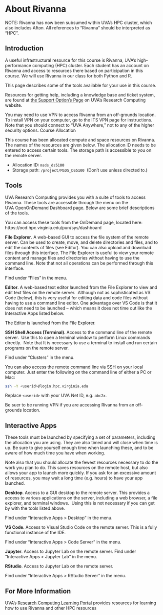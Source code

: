 # About Rivanna

NOTE: Rivanna has now been subsumed within UVA's HPC cluster, which also includes Afton. All references to "Rivanna" should be interpreted as "HPC".

## Introduction

A useful infrastructural resource for this course is Rivanna, UVA's high-performance computing (HPC) cluster. Each student has an account on Rivanna and access to resources there based on participation in this course. We will use Rivanna in our class for both Python and R. 

This page describes some of the tools available for your use in this course.

Resources for getting help, including a knowledge base and ticket system, are found at [the Support Option's Page](http://www.rc.virginia.edu/support/) on UVA's Research Computing website.

You may need to use VPN to access Rivanna from an off-grounds location. To install VPN on your computer, go to the ITS VPN page for instructions. Note that you should connect to "UVA Anywhere," not to any of the higher security options. Course Allocation

This course has been allocated compute and space resources on Rivanna. The names of the resources are given below. The allocation ID needs to be entered to access certain tools. The storage path is accessible to you on the remote server.

-   Allocation ID: `msds_ds5100`
-   Storage path: `/project/MSDS_DS5100`  (Don't use unless directed to.)

## Tools 

UVA Research Computing provides you with a suite of tools to access Rivanna. These tools are accessible through the menu on the UVA OpenOnDemand Dashboard page. Below are some brief descriptions of the tools.

You can access these tools from the OnDemand page, located here: https://ood.hpc.virginia.edu/pun/sys/dashboard 

**File Explorer**. A web-based GUI to access the file system of the remote server. Can be used to create, move, and delete directories and files, and to edit the contents of files (see Editor). You can also upload and download files through this interface. The File Explorer is useful to view your remote content and manage files and directories without having to use the command line. Note that not all operations can be performed through this interface.

Find under "Files" in the menu. 

**Editor**. A web-based text editor launched from the File Explorer to view and edit text files on the remote server.  Although not as sophisticated as VS Code (below), this is very useful for editing data and code files without having to use a command line editor. One advantage over VS Code is that it does not need to be launched -- which means it does not time out like the Interactive Apps listed below.

The Editor is launched from the File Explorer.

**SSH Shell Access (Terminal)**. Access to the command line of the remote server.  Use this to open a terminal window to perform Linux commands directly.  Note that It is necessary to use a terminal to install and run certain programs on the remote server.

Find under "Clusters" in the menu. 

You can also access the remote command line via SSH on your local computer. Just enter the following on the command line of either a PC or Mac:

``` bash
ssh -Y <userid>@login.hpc.virginia.edu
```

Replace `<userid>` with your UVA Net ID, e.g. `abc2x`. 

Be suer to be running VPN if you are accessing Rivanna from an off-grounds location.

## Interactive Apps

These tools must be launched by specifying a set of parameters, including the allocation you are using. They are also timed and will close when time is up. Be sure to give yourself enough time when launching these, and to be aware of how much time you have when working.

Note also that you should allocate the fewest resources necessary to do the work you plan to do. This saves resources on the remote host, but also allows your app to launch more quickly. If you ask for an excessive amount of resources, you may wait a long time (e.g. hours) to have your app launched.

**Desktop**. Access to a GUI desktop to the remote server. This provides a access to various applications on the server, including a web browser, a file explorer, and terminal windows.  Using this is not necessary if you can get by with the tools listed above.

Find under "Interactive Apps \> Desktop" in the menu.

**VS Code**. Access to Visual Studio Code on the remote server. This is a fully functional instance of the IDE.

Find under "Interactive Apps \> Code Server" in the menu.

**Jupyter**. Access to Jupyter Lab on the remote server. Find under "Interactive Apps \> Jupyter Lab" in the menu.

**RStudio**. Access to Jupyter Lab on the remote server.

Find under "Interactive Apps \> RStudio Server" in the menu.

## For More Information

UVA's [Research Computing Learning Portal](https://learning.rc.virginia.edu/) provides resources for learning how to use Rivanna and other HPC resources
